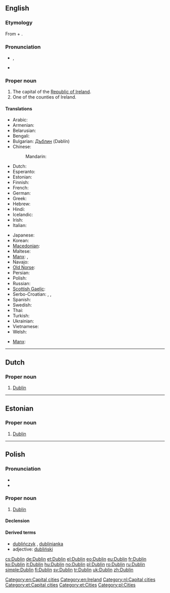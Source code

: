 ==English==
{{wikipedia}}

===Etymology===
From {{etyl|sga}} {{term|dubh||black|lang=sga}} + {{term|linn||pond|lang=sga}}.

===Pronunciation===
* {{IPA|/ˈdʌblən/|/ˈdʌblɨn/}}, {{SAMPA|/"dVbl@n/|/"dVbl1n/}}
* {{qualifier|Irish, especially in Dublin}} {{IPA|/ˈdʊbᵊlən/}}

===Proper noun===
{{en-proper noun}}

# The capital of the [[Republic of Ireland]].
# One of the counties of Ireland.

====Translations====
{{trans-top|the capital of the Republic of Ireland}}
* Arabic: {{t|ar|دبلن|m|tr=dablin}}
* Armenian: {{t-|hy|Դուբլին|tr=Dublin}}
* Belarusian: {{t|be|Дублін|m|tr=Dúblin|xs=Belarusian}}
* Bengali: {{t|bn|ডাবলিন|sc=Beng|xs=Bengali}}
* Bulgarian: [[Дъблин]] (Dəblín)
* Chinese:
*: Mandarin: {{t-|cmn|都柏林|tr=Dūbólín|sc=Hani}}
* Dutch: {{t-|nl|Dublin}}
* Esperanto: {{t-|eo|Dublino|xs=Esperanto}}
* Estonian: {{t+|et|Dublin}}
* Finnish: {{t+|fi|Dublin}}
* French: {{t+|fr|Dublin|m}}
* German: {{t+|de|Dublin|n}}
* Greek: {{t+|el|Δουβλίνο|tr=Douvlíno}}
* Hebrew: {{t|he|דבלין}}
* Hindi: {{t|hi|डबलिन|tr=ḍablin|xs=Hindi}}
* Icelandic: {{t-|is|Dyflinn|f}}
* Irish: {{t-|ga|Baile Átha Cliath|m|xs=Irish}}
* Italian: {{t-|it|Dublino|f}}
{{trans-mid}}
* Japanese: {{t-|ja|ダブリン|tr=Daburin}}
* Korean: {{t+|ko|더블린|tr=Deobeullin|sc=Hang}}
* [[Macedonian]]: {{t|mk|Даблин|m|tr=Dáblin}}
* Maltese: {{t-|mt|Dublin|xs=Maltese}}
* [[Manx]]: {{t+|gv|Balley Aah Cleeah|xs=Manx}}, {{t+|gv|Divlyn|xs=Manx}}
* Navajo: {{tø|nv|Dáblin}}
* [[Old Norse]]: {{tø|non|Dyflinn|f}}
* Persian: {{t|fa|دوبلین|xs=Persian}}
* Polish: {{t+|pl|Dublin|m}}
* Russian: {{t+|ru|Дублин|m|tr=Dúblin}}
* [[Scottish Gaelic]]: {{t-|gd|Baile Átha Cliath|xs=Scottish Gaelic}}
* Serbo-Croatian: {{t|sh|Даблин|m|sc=Cyrl|xs=Serbo-Croatian}},  {{t|sh|Dublin|m|xs=Serbo-Croatian}},  {{t|sh|Dablin|m|xs=Serbo-Croatian}}
* Spanish: {{t+|es|Dublín|m}}
* Swedish: {{t-|sv|Dublin}}
* Thai: {{t|th|ดับลิน|tr=dàp-lin}}
* Turkish: {{t+|tr|Dublin}}
* Ukrainian: {{t|uk|Дублін|m|tr=Dúblin|xs=Ukrainian}}
* Vietnamese: {{t-|vi|Dublin|xs=Vietnamese}}
* Welsh: {{t|cy|Dulyn|f|xs=Welsh}}
{{trans-bottom}}
{{trans-top|one of the counties of Ireland}}
* [[Manx]]: {{t|gv|Coontae Ghivlyn|f}}
{{trans-bottom}}
[[Category:en:Capital cities]]
[[Category:en:Ireland]]

----

==Dutch==
{{wikipedia|lang=nl}}

===Proper noun===
{{infl|nl|proper noun}}

# [[#English|Dublin]]

[[Category:nl:Capital cities]]

----

==Estonian==

===Proper noun===
{{infl|et|proper noun}}

# [[#English|Dublin]]

[[Category:et:Capital cities]]
[[Category:et:Cities]]

----

==Polish==

===Pronunciation===
* {{IPA|/ˈd̪ublin̪/|lang=pl}}
* {{audio|Pl-Dublin.ogg|Audio}}

===Proper noun===
{{infl|pl|proper noun|g=m}}

# [[#English|Dublin]]

====Declension====
{{pl-decl-noun-sing
|Dublin
|Dublinu
|Dublinowi
|Dublin
|Dublinem
|Dublinie
|Dublinie
}}

====Derived terms====
* [[dublińczyk]] {{m}}, [[dublinianka]] {{f}}
* adjective: [[dubliński]]

[[Category:pl:Cities]]

[[cs:Dublin]]
[[de:Dublin]]
[[et:Dublin]]
[[el:Dublin]]
[[eo:Dublin]]
[[eu:Dublin]]
[[fr:Dublin]]
[[ko:Dublin]]
[[it:Dublin]]
[[hu:Dublin]]
[[no:Dublin]]
[[pl:Dublin]]
[[ro:Dublin]]
[[ru:Dublin]]
[[simple:Dublin]]
[[fi:Dublin]]
[[sv:Dublin]]
[[tr:Dublin]]
[[uk:Dublin]]
[[zh:Dublin]]